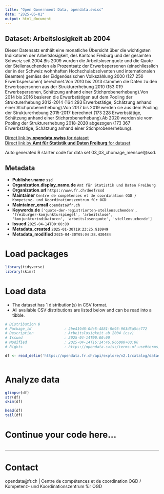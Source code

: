 ```yaml
---
title: "Open Government Data, opendata.swiss"
date: "2025-05-01"
output: html_document
---
```


## Dataset: Arbeitslosigkeit ab 2004

Dieser Datensatz enthält eine monatliche Übersicht über die wichtigsten Indikatoren der Arbeitslosigkeit, des Kantons Freiburg und der gesamten Schweiz seit 2004.Bis 2009 wurden die Arbeitslosenquote und die Quote der Stellensuchenden als Prozentsatz der Erwerbspersonen (einschliesslich der in der Schweiz wohnhaften Hochschulabsolventen und internationalen Beamten) gemäss der Eidgenössischen Volkszählung 2000 (127 250 Erwerbspersonen) berechnet.Von 2010 bis 2013 stammen die Daten zu den Erwerbspersonen aus der Strukturerhebung 2010 (153 019 Erwerbspersonen, Schätzung anhand einer Stichprobenerhebung).Von 2014 bis 2016 basieren die Erwerbstätigen auf dem Pooling der Strukturerhebung 2012-2014 (164 293 Erwerbstätige, Schätzung anhand einer Stichprobenerhebung).Von 2017 bis 2019 werden sie aus dem Pooling der Strukturerhebung 2015-2017 berechnet (173 228 Erwerbstätige, Schätzung anhand einer Stichprobenerhebung).Ab 2020 werden sie vom Pooling der Strukturerhebung 2018-2020 abgezogen (173 367 Erwerbstätige, Schätzung anhand einer Stichprobenerhebung).

[Direct link by **opendata.swiss** for dataset](https://opendata.swiss/de/dataset/arbeitslosigkeit-ab-2004)<br>
[Direct link by **Amt für Statistik und Daten Freiburg** for dataset](https://opendata.fr.ch/explore/dataset/03_03_chomage_mensuel/)

Auto generated R starter code for data set 03_03_chomage_mensuel@ssd.

## Metadata

- **Publisher.name** `ssd`
- **Organization.display_name.de** `Amt für Statistik und Daten Freiburg`
- **Organization.url** `https://www.fr.ch/deef/ssd`
- **Maintainer** `Centre de compétences et de coordination OGD / Kompetenz- und Koordinationszentrum für OGD`
- **Maintainer_email** `opendata@fr.ch`
- **Keywords.de** `['quote-der-registrierten-stellensuchenden', 'freiburger-konjunkturspiegel', 'arbeitslose', 'konjunkturindikatoren', 'arbeitslosenquote', 'stellensuchende']`
- **Issued** `2025-04-14T00:00:00`
- **Metadata_created** `2025-01-30T19:23:25.910949`
- **Metadata_modified** `2025-04-30T05:04:28.430484`


# Load packages

```r

library(tidyverse)
library(skimr)

```

# Load data

-   The dataset has 1 distribution(s) in CSV format.
-   All available CSV distributions are listed below and can be read into a tibble.

```r

# Distribution 0
# Package_id               : 2be419d8-0dc5-4881-8e93-963d5a5cc772
# Description              : Arbeitslosigkeit ab 2004 (csv)
# Issued                   : 2025-04-14T00:00:00
# Modified                 : 2025-04-14T16:14:46.966000+00:00
# Rights                   : https://opendata.swiss/terms-of-use#terms_by

df <- read_delim('https://opendata.fr.ch/api/explore/v2.1/catalog/datasets/03_03_chomage_mensuel/exports/csv?use_labels=true')



```

# Analyze data

```r

glimpse(df)
str(df)
skim(df)

head(df)
tail(df)

```

# Continue your code here...

```r

```

------------------------------------------------------------------------

# Contact

opendata@fr.ch | Centre de compétences et de coordination OGD / Kompetenz- und Koordinationszentrum für OGD
